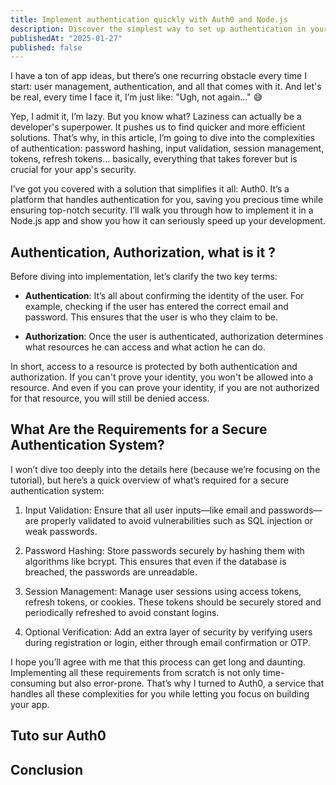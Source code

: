 ```yaml
---
title: Implement authentication quickly with Auth0 and Node.js
description: Discover the simplest way to set up authentication in your Node.js app using Auth0. Save time, enhance security, and focus on building features instead of reinventing the wheel. Perfect for fast, productive, and secure development!
publishedAt: "2025-01-27"
published: false
---
```


I have a ton of app ideas, but there’s one recurring obstacle every time I start: user management, authentication, and all that comes with it. And let's be real, every time I face it, I’m just like: "Ugh, not again..." 😅

Yep, I admit it, I’m lazy. But you know what? Laziness can actually be a developer's superpower. It pushes us to find quicker and more efficient solutions. That’s why, in this article, I’m going to dive into the complexities of authentication: password hashing, input validation, session management, tokens, refresh tokens... basically, everything that takes forever but is crucial for your app's security.

I’ve got you covered with a solution that simplifies it all: Auth0. It’s a platform that handles authentication for you, saving you precious time while ensuring top-notch security. I’ll walk you through how to implement it in a Node.js app and show you how it can seriously speed up your development.

## Authentication, Authorization, what is it ?

Before diving into implementation, let’s clarify the two key terms:

- **Authentication**: It’s all about confirming the identity of the user. For example, checking if the user has entered the correct email and password. This ensures that the user is who they claim to be.

- **Authorization**: Once the user is authenticated, authorization determines what resources he can access and what action he can do.

In short, access to a resource is protected by both authentication and authorization. If you can't prove your identity, you won't be allowed into a resource. And even if you can prove your identity, if you are not authorized for that resource, you will still be denied access.

## What Are the Requirements for a Secure Authentication System?

I won’t dive too deeply into the details here (because we’re focusing on the tutorial), but here’s a quick overview of what’s required for a secure authentication system:

1. Input Validation:
   Ensure that all user inputs—like email and passwords—are properly validated to avoid vulnerabilities such as SQL injection or weak passwords.

2. Password Hashing:
   Store passwords securely by hashing them with algorithms like bcrypt. This ensures that even if the database is breached, the passwords are unreadable.

3. Session Management:
   Manage user sessions using access tokens, refresh tokens, or cookies. These tokens should be securely stored and periodically refreshed to avoid constant logins.

4. Optional Verification:
   Add an extra layer of security by verifying users during registration or login, either through email confirmation or OTP.

I hope you’ll agree with me that this process can get long and daunting. Implementing all these requirements from scratch is not only time-consuming but also error-prone. That’s why I turned to Auth0, a service that handles all these complexities for you while letting you focus on building your app.

## Tuto sur Auth0

## Conclusion
